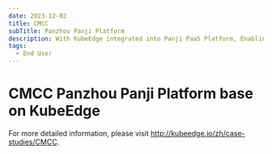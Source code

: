 ```yaml
---
date: 2023-12-02
title: CMCC
subTitle: Panzhou Panji Platform
description: With KubeEdge integrated into Panji PaaS Platform, Enabling Network Connectivity between Mobile Group and Provincial Companies, Realizing '1+31+N' Fully Connected K8S Clusters.
tags:
  - End User
---
```


# CMCC Panzhou Panji Platform base on KubeEdge

For more detailed information, please visit http://kubeedge.io/zh/case-studies/CMCC.